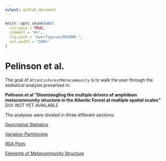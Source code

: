 ```yaml
---
output: github_document
---
```


<!-- README.md is generated from README.Rmd. Please edit that file -->

```r
knitr::opts_chunk$set(
  collapse = TRUE,
  comment = "#>",
  fig.path = "man/figures/README-",
  out.width = "100%"
)
```

# Pelinson et al.

<!-- badges: start -->
<!-- badges: end -->

The goal of `AtlanticForestMetacommunity` is to walk the user through the statistical analysis presented in:  

**Pelinson et al "Disentangling the multiple drivers of amphibian metacommunity structure in the Atlantic Forest at multiple spatial scales"**  
DOI: NOT YET AVAILABLE

The analyses were divided in three different sections:

[Descriptive Statistics](https://github.com/RodolfoPelinson/AtlanticForestMetacommunity/blob/master/Descriptive%20Statistics/Descriptive-Statistics.md)

[Variation Partitioning](https://github.com/RodolfoPelinson/AtlanticForestMetacommunity/blob/master/VarPart/Variation_Partitioning.md)

[RDA Plots](https://github.com/RodolfoPelinson/AtlanticForestMetacommunity/blob/master/RDAs/RDAs.md)

[Elements of Metacommunity Structure](https://github.com/RodolfoPelinson/AtlanticForestMetacommunity/blob/master/EMS/EMS.md)
 
